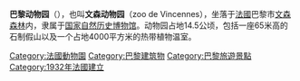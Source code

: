 {{Multiple issues|
{{unreferenced|time=2014-04-17T00:51:48+00:00}}
{{Expand language|1=fr|time=2019-10-17T16:24:41+00:00}}
}}
{{Infobox zoo
|zoo_name= 巴黎动物园<br>parc zoologique de Paris{{fr}}
|logo=<!-- 檔案不存在 Logo_du_parc_zoologique_de_Paris.png -->
|logo_width=210px
|logo_caption=Logo du parc zoologique de Paris
|coordinates={{Coord|48.8322|2.4186|display=title,inline}}
|image=Parc Zoologique de Paris, 5 April 2014 (8).jpg
|image_width=200px
|image_caption=巴黎動物園的標誌性大石
|date_opened=1932年
|date_closed=
|location={{FRA}}[[巴黎|巴黎]]聖莫里斯大道號
|area=14.5 公顷
|num_animals=1,000 (2014年)
|num_species=180
|members=[[法國國家自然歷史博物館|国家自然历史博物馆]]
|website=http://parczoologiquedeparis.fr/
}}
'''巴黎动物园'''（{{lang-fr|parc zoologique de Paris}}），也叫'''文森动物园'''（zoo de Vincennes），坐落于[[法國|法國]]巴黎市[[文森森林|文森森林]]内，隶属于[[法國國家自然歷史博物館|国家自然历史博物馆]]。动物园占地14.5公顷，包括一座65米高的石制假山以及一个占地4000平方米的热带植物温室。

[[Category:法國動物園|Category:法國動物園]]
[[Category:巴黎建筑物|Category:巴黎建筑物]]
[[Category:巴黎旅遊景點|Category:巴黎旅遊景點]]
[[Category:1932年法國建立|Category:1932年法國建立]]